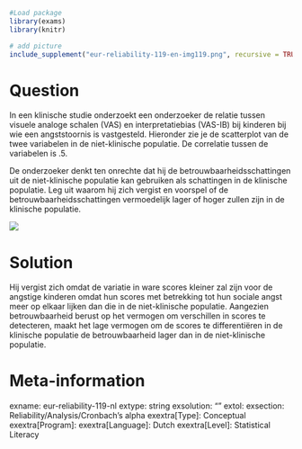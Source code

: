 ```r
#Load package
library(exams)
library(knitr)

# add picture
include_supplement("eur-reliability-119-en-img119.png", recursive = TRUE)
```
Question
========
In een klinische studie onderzoekt een onderzoeker de relatie tussen visuele analoge schalen (VAS) en interpretatiebias (VAS-IB) bij kinderen bij wie een angststoornis is vastgesteld. Hieronder zie je de scatterplot van de twee variabelen in de niet-klinische populatie. De correlatie tussen de variabelen is .5.

De onderzoeker denkt ten onrechte dat hij de betrouwbaarheidsschattingen uit de niet-klinische populatie kan gebruiken als schattingen in de klinische populatie. Leg uit waarom hij zich vergist en voorspel of de betrouwbaarheidsschattingen vermoedelijk lager of hoger zullen zijn in de klinische populatie.

![](eur-reliability-119-en-img119.png)

Solution
========
Hij vergist zich omdat de variatie in ware scores kleiner zal zijn voor de angstige kinderen omdat hun scores met betrekking tot hun sociale angst meer op elkaar lijken dan die in de niet-klinische populatie. Aangezien betrouwbaarheid berust op het vermogen om verschillen in scores te detecteren, maakt het lage vermogen om de scores te differentiëren in de klinische populatie de betrouwbaarheid lager dan in de niet-klinische populatie.

Meta-information
================
exname: eur-reliability-119-nl
extype: string
exsolution: ""
extol: 
exsection: Reliability/Analysis/Cronbach's alpha
exextra[Type]: Conceptual
exextra[Program]: 
exextra[Language]: Dutch
exextra[Level]: Statistical Literacy
